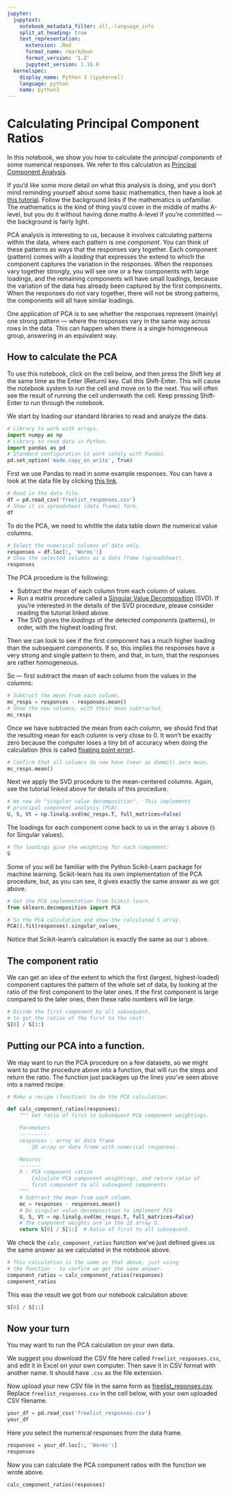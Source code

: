 ```yaml
---
jupyter:
  jupytext:
    notebook_metadata_filter: all,-language_info
    split_at_heading: true
    text_representation:
      extension: .Rmd
      format_name: rmarkdown
      format_version: '1.2'
      jupytext_version: 1.16.0
  kernelspec:
    display_name: Python 3 (ipykernel)
    language: python
    name: python3
---
```


# Calculating Principal Component Ratios

In this notebook, we show you how to calculate the *principal components* of
some numerical responses.  We refer to this calculation as [Principal Component
Analysis](https://en.wikipedia.org/wiki/Principal_component_analysis).

If you'd like some more detail on what this analysis is doing, and you don't
mind reminding yourself about some basic mathematics, then have a look at [this
tutorial](https://matthew-brett.github.io/teaching/pca_introduction.html).
Follow the background links if the mathematics is unfamiliar.  The mathematics
is the kind of thing you'd cover in the middle of maths A-level, but you do it
without having done maths A-level if you're committed — the background is
fairly light.

PCA analysis is interesting to us, because it involves calculating patterns
within the data, where each pattern is one *component*.  You can think of these
patterns as ways that the responses vary together.   Each component (pattern)
comes with a *loading* that expresses the extend to which the component
captures the variation in the responses. When the responses vary together
strongly, you will see one or a few components with large loadings, and the
remaining components will have small loadings, because the variation of the
data has already been captured by the first components.  When the responses do
not vary together, there will not be strong patterns, the components will all
have similar loadings.

One application of PCA is to see whether the responses represent (mainly) one
strong pattern — where the responses vary in the same way across rows in the
data.  This can happen when there is a single homogeneous group, answering in
an equivalent way.

## How to calculate the PCA

To use this notebook, click on the cell below, and then press the Shift key at
the same time as the Enter (Return) key.  Call this Shift-Enter.  This will
cause the notebook system to *run* the cell and move on to the next.  You will
often see the result of running the cell underneath the cell.  Keep pressing
Shift-Enter to run through the notebook.

We start by loading our standard libraries to read and analyze the data.

```python
# Library to work with arrays.
import numpy as np
# Library to read data in Python.
import pandas as pd
# Standard configuration to work safely with Pandas.
pd.set_option('mode.copy_on_write', True)
```

First we use Pandas to read in some example responses.  You can have a look at
the data file by clicking [this link](freelist_responses.csv).

```python
# Read in the data file.
df = pd.read_csv('freelist_responses.csv')
# Show it in spreadsheet (data frame) form.
df
```

To do the PCA, we need to whittle the data table down the numerical value columns.

```python
# Select the numerical columns of data only.
responses = df.loc[:, 'Worms':]
# Show the selected columns as a data frame (spreadsheet).
responses
```

The PCA procedure is the following:

* Subtract the mean of each column from each column of values.
* Run a matrix procedure called a [Singular Value
Decomposition](https://en.wikipedia.org/wiki/Singular_value_decomposition)
(SVD).  If you're interested in the details of the SVD procedure, please
consider reading the tutorial linked above.
* The SVD gives the *loadings* of the detected *components* (patterns), in
order, with the highest loading first.

Then we can look to see if the first component has a much higher loading than
the subsequent components.  If so, this implies the responses have a very
strong and single pattern to them, and that, in turn, that the responses are
rather homogeneous.

So — first subtract the mean of each column from the values in the columns:

```python
# Subtract the mean from each column.
mc_resps = responses - responses.mean()
# Show the new columns, with their mean subtracted.
mc_resps
```

Once we have subtracted the mean from each column, we should find that the
resulting mean for each column is very close to 0.  It won't be exactly zero
because the computer loses a tiny bit of accuracy when doing the calculation
(this is called [floating point
error](https://matthew-brett.github.io/teaching/floating_point.html)).

```python
# Confirm that all columns do now have (near as dammit) zero mean.
mc_resps.mean()
```

Next we apply the SVD procedure to the mean-centered columns.  Again, see the
tutorial linked above for details of this procedure.

```python
# We now do "singular value decomposition".  This implements
# principal component analysis (PCA).
U, S, Vt = np.linalg.svd(mc_resps.T, full_matrices=False)
```

The loadings for each component come back to us in the array `S` above (`S` for
Singular values).

```python
# The loadings give the weighting for each component:
S
```

Some of you will be familiar with the Python Scikit-Learn package for machine
learning.  Scikit-learn has its own implementation of the PCA procedure, but,
as you can see, it gives exactly the same answer as we got above.

```python
# Get the PCA implementation from Scikit-learn.
from sklearn.decomposition import PCA
```

```python
# So the PCA calculation and show the calculated S array.
PCA().fit(responses).singular_values_
```

Notice that Scikit-learn's calculation is exactly the same as our `S` above.


## The component ratio

We can get an idea of the extent to which the first (largest, highest-loaded)
component captures the pattern of the whole set of data, by looking at the
ratio of the first component to the later ones.   If the first component is
large compared to the later ones, then these ratio numbers will be large.

```python
# Divide the first component by all subsequent,
# to get the ratios of the first to the rest:
S[0] / S[1:]
```

## Putting our PCA into a function.

We may want to run the PCA procedure on a few datasets, so we might want to put the procedure above into a function, that will run the steps and return the ratio.  The function just packages up the lines you've seen above into a named recipe.

```python
# Make a recipe (function) to do the PCA calculation.

def calc_component_ratios(responses):
    """ Get ratio of first to subsequent PCA component weightings.

    Parameters
    ----------
    responses : array or data frame
        2D array or data frame with numerical responses.

    Returns
    -------
    R : PCA component ratios
        Calculate PCA component weightings, and return ratio of
        first component to all subsequent components.
    """
    # Subtract the mean from each column.
    mc = responses - responses.mean()
    # Do singular value decomposition to implement PCA
    U, S, Vt = np.linalg.svd(mc_resps.T, full_matrices=False)
    # The component weights are in the 1D array S.
    return S[0] / S[1:]  # Ratio of first to all subsequent.
```

We check the `calc_component_ratios` function we've just defined gives us the same answer as we calculated in the notebook above.

```python
# This calculation is the same as that above, just using
# the function - to confirm we get the same answer.
component_ratios = calc_component_ratios(responses)
component_ratios
```

This was the result we got from our notebook calculation above:

```python
S[0] / S[1:]
```

## Now your turn

You may want to run the PCA calculation on your own data.

We suggest you download the CSV file here called  `freelist_responses.csv`, and edit it in Excel on your own computer.  Then save it in CSV format with another name.  It should have `.csv` as the file extension.

Now upload your new CSV file in the same form as [freelist_reponses.csv](freelist_responses.csv).  Replace `freelist_responses.csv` in the cell below, with your own uploaded CSV filename.

```python
your_df = pd.read_csv('freelist_responses.csv')
your_df
```

Here you select the numerical responses from the data frame.

```python
responses = your_df.loc[:, 'Worms':]
responses
```

Now you can calculate the PCA component ratios with the function we wrote above.

```python
calc_component_ratios(responses)
```
